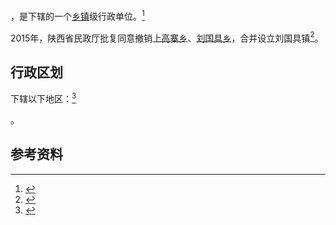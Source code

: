 {{中国乡级行政区|61/08/28/200/000}}

'''{{PAGENAMEBASE}}'''，是{{PRC admin/fullname|61/08/28/200/000|3}}下辖的一个[[乡镇|乡镇]]级行政单位。<ref>{{PRC admin/ref sgc|{{PRC admin/parent|61/08/28/200/000}}}}</ref>

2015年，陕西省民政厅批复同意撤销[[上高寨乡|上高寨乡]]、[[刘国具乡|刘国具乡]]，合并设立刘国具镇<ref>{{Cite web |url=http://shaanxi.mca.gov.cn/article/mzyw1/201507/20150700841888.shtml |title=陕西省民政厅关于陕西省乡镇行政区划调整的公告 |access-date=2017-09-14 |archive-url=https://web.archive.org/web/20170914220400/http://shaanxi.mca.gov.cn/article/mzyw1/201507/20150700841888.shtml |archive-date=2017-09-14 |dead-url=yes }}</ref>。

== 行政区划 ==

{{PAGENAMEBASE}}下辖以下地区：<ref>{{PRC admin/ref sgc|61/08/28/200/000}}</ref>

{{PRC admin/children|61/08/28/200/000}}。

== 参考资料 ==

{{reflist}}

{{行政区划小作品}}
{{PRC admin/navcat|61/08/28/200/000}}